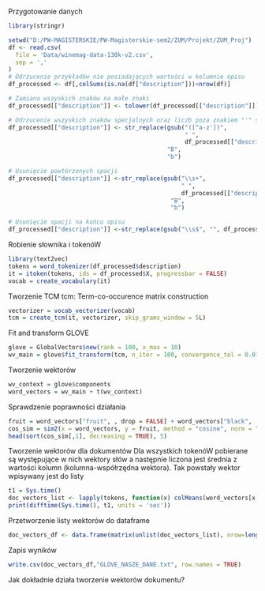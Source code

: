 Przygotowanie danych
```r
library(stringr)

setwd("D:/PW-MAGISTERSKIE/PW-Magisterskie-sem2/ZUM/Projekt/ZUM_Proj")
df <- read.csv(
  file = 'Data/winemag-data-130k-v2.csv',
  sep = ','
)
# Odrzucenie przykładów nie posiadających wartości w kolumnie opisu
df_processed <- df[,colSums(is.na(df["description"]))<nrow(df)]

# Zamiana wszyskich znaków na małe znaki
df_processed[["description"]] <- tolower(df_processed[["description"]])

# Odrzucenie wszyskich znaków specjalnych oraz liczb poza znakiem "'" specyficznym dla języka ang
df_processed[["description"]] <- str_replace(gsub("([^a-z'])", 
                                                  " ", 
                                                  df_processed[["description"]]), 
                                             "B", 
                                             "b") 

# Usunięcie powtórzonych spacji
df_processed[["description"]] <-str_replace(gsub("\\s+",
                                                 " ",
                                                 df_processed[["description"]]),
                                              "B",
                                              "b")

# Usunięcie spacji na końcu opisu
df_processed[["description"]] <-str_replace(gsub("\\s$", "", df_processed[["description"]]), "B", "b")
```

Robienie słownika i tokenóW 
```r
library(text2vec)
tokens = word_tokenizer(df_processed$description)
it = itoken(tokens, ids = df_processed$X, progressbar = FALSE)
vocab = create_vocabulary(it)
```

Tworzenie TCM
tcm: Term-co-occurence matrix construction
```r
vectorizer = vocab_vectorizer(vocab)
tcm = create_tcm(it, vectorizer, skip_grams_window = 5L)
```
 
Fit and transform GLOVE
```r
glove = GlobalVectors$new(rank = 100, x_max = 10)
wv_main = glove$fit_transform(tcm, n_iter = 100, convergence_tol = 0.01, n_threads = 12);
```
 
Tworzenie wektorów
```r
wv_context = glove$components
word_vectors = wv_main + t(wv_context)
```
 
Sprawdzenie poprawności działania
```r
fruit = word_vectors["fruit", , drop = FALSE] + word_vectors["black", , drop = FALSE]
cos_sim = sim2(x = word_vectors, y = fruit, method = "cosine", norm = "l2") 
head(sort(cos_sim[,1], decreasing = TRUE), 5)
```
Tworzenie wektorów dla dokumentów 
Dla wszystkich tokenóW pobierane są występujące w nich wektory słów a następnie liczona jest średnia z wartości kolumn (kolumna-współrzędna wektora). Tak powstały wektor wpisywany jest do listy
```r
t1 = Sys.time()
doc_vectors_list <- lapply(tokens, function(x) colMeans(word_vectors[x,]))
print(difftime(Sys.time(), t1, units = 'sec'))
```
Przetworzenie listy wektorów do dataframe
```r
doc_vectors_df <- data.frame(matrix(unlist(doc_vectors_list), nrow=length(doc_vectors_list), byrow=TRUE))
```

Zapis wyników
```r
write.csv(doc_vectors_df,"GLOVE_NASZE_DANE.txt", row.names = TRUE)
```

Jak dokładnie działa tworzenie wektorów dokumentu?
<!-- ```{r} -->
<!-- writeLines('lista słów dokumentu') -->
<!-- writeLines(train_tokens[[1]]) # zawiera listę słów w danym dokumentcie -->
<!-- writeLines("\n") -->
<!-- writeLines("wektory dla poszczególnych słów") -->
<!-- word_vectors[train_tokens[[1]],] #lista zawierająca vektory dla poszczególnych słów -->
<!-- writeLines("\n") -->
<!-- writeLines("Srednia wartość z współrzędnych wektorów -> wektor dokumentu") -->
<!-- print(colMeans(word_vectors[train_tokens[[1]],])) -->
<!-- ``` -->